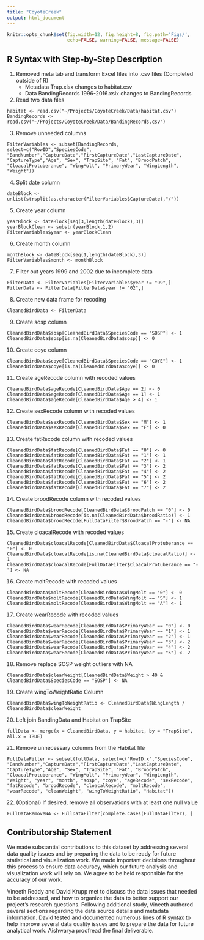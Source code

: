 ```yaml
---
title: "CoyoteCreek"
output: html_document
---
```


```r
knitr::opts_chunk$set(fig.width=12, fig.height=8, fig.path='Figs/',
                      echo=FALSE, warning=FALSE, message=FALSE)
```

## R Syntax with Step-by-Step Description

1.	Removed meta tab and transform Excel files into .csv files (Completed outside of R)
    *	Metadata Trap.xlsx changes to habitat.csv
    *	Data BandingRecords 1996-2016.xslx changes to BandingRecords
2.	Read two data files
```{}
habitat <- read.csv("~/Projects/CoyoteCreek/Data/habitat.csv")
BandingRecords <- read.csv("~/Projects/CoyoteCreek/Data/BandingRecords.csv")
```
3.	Remove unneeded columns
```{}
FilterVariables <- subset(BandingRecords, select=c("RowID","SpeciesCode", "BandNumber","CaptureDate","FirstCaptureDate","LastCaptureDate", "CaptureType","Age", "Sex", "TrapSite", "Fat", "BroodPatch", "CloacalProtuberance", "WingMolt", "PrimaryWear", "WingLength", "Weight"))
```
4.	Split date column
```{}
dateBlock <- unlist(strsplit(as.character(FilterVariables$CaptureDate),"/"))
```
5.	Create year column
```{}
yearBlock <- dateBlock[seq(3,length(dateBlock),3)]
yearBlockClean <- substr(yearBlock,1,2)
FilterVariables$year <- yearBlockClean
```
6.	Create month column
```{}
monthBlock <- dateBlock[seq(1,length(dateBlock),3)]
FilterVariables$month <- monthBlock
```
7.	Filter out years 1999 and 2002 due to incomplete data
```{}
FilterData <- FilterVariables[FilterVariables$year != "99",]
FilterData <- FilterData[FilterData$year != "02",]
```
8.	Create new data frame for recoding
```{}
CleanedBirdData <- FilterData
```
9.	Create sosp column
```{}
CleanedBirdData$sosp[CleanedBirdData$SpeciesCode == "SOSP"] <- 1
CleanedBirdData$sosp[is.na(CleanedBirdData$sosp)] <- 0
```
10.	Create coye column
```{}
CleanedBirdData$coye[CleanedBirdData$SpeciesCode == "COYE"] <- 1
CleanedBirdData$coye[is.na(CleanedBirdData$coye)] <- 0
```
11.	Create ageRecode column with recoded values
```{}
CleanedBirdData$ageRecode[CleanedBirdData$Age == 2] <- 0
CleanedBirdData$ageRecode[CleanedBirdData$Age == 1] <- 1
CleanedBirdData$ageRecode[CleanedBirdData$Age > 4] <- 1
```
12.	Create sexRecode column with recoded values
```{}
CleanedBirdData$sexRecode[CleanedBirdData$Sex == "M"] <- 1
CleanedBirdData$sexRecode[CleanedBirdData$Sex == "F"] <- 0
```
13.	Create fatRecode column with recoded values
```{}
CleanedBirdData$fatRecode[CleanedBirdData$Fat == "0"] <- 0
CleanedBirdData$fatRecode[CleanedBirdData$Fat == "1"] <- 1
CleanedBirdData$fatRecode[CleanedBirdData$Fat == "2"] <- 1
CleanedBirdData$fatRecode[CleanedBirdData$Fat == "3"] <- 2
CleanedBirdData$fatRecode[CleanedBirdData$Fat == "4"] <- 2
CleanedBirdData$fatRecode[CleanedBirdData$Fat == "5"] <- 2
CleanedBirdData$fatRecode[CleanedBirdData$Fat == "6"] <- 2
CleanedBirdData$fatRecode[CleanedBirdData$Fat == "7"] <- 2
```
14.	Create broodRecode column with recoded values
```{}
CleanedBirdData$broodRecode[CleanedBirdData$BroodPatch == "0"] <- 0
CleanedBirdData$broodRecode[is.na(CleanedBirdData$broodRatio)] <- 1
CleanedBirdData$broodRecode[FullDataFilter$BroodPatch == "-"] <- NA
```
15.	Create cloacalRecode with recoded values
```{}
CleanedBirdData$cloacalRecode[CleanedBirdData$CloacalProtuberance == "0"] <- 0
CleanedBirdData$cloacalRecode[is.na(CleanedBirdData$cloacalRatio)] <- 1
CleanedBirdData$cloacalRecode[FullDataFilter$CloacalProtuberance == "-"] <- NA
```
16.	Create moltRecode with recoded values
```{}
CleanedBirdData$moltRecode[CleanedBirdData$WingMolt == "0"] <- 0
CleanedBirdData$moltRecode[CleanedBirdData$WingMolt == "S"] <- 1
CleanedBirdData$moltRecode[CleanedBirdData$WingMolt == "A"] <- 1
```
17.	Create wearRecode with recoded values
```{}
CleanedBirdData$wearRecode[CleanedBirdData$PrimaryWear == "0"] <- 0
CleanedBirdData$wearRecode[CleanedBirdData$PrimaryWear == "1"] <- 1
CleanedBirdData$wearRecode[CleanedBirdData$PrimaryWear == "2"] <- 1
CleanedBirdData$wearRecode[CleanedBirdData$PrimaryWear == "3"] <- 2
CleanedBirdData$wearRecode[CleanedBirdData$PrimaryWear == "4"] <- 2
CleanedBirdData$wearRecode[CleanedBirdData$PrimaryWear == "5"] <- 2
```
18.	Remove replace SOSP weight outliers with NA
```{}
CleanedBirdData$cleanWeight[CleanedBirdData$Weight > 40 & CleanedBirdData$SpeciesCode == "SOSP"] <- NA
```
19.	Create wingToWeightRatio Column
```{}
CleanedBirdData$wingToWeightRatio <- CleanedBirdData$WingLength / CleanedBirdData$cleanWeight
```
20.	Left join BandingData and Habitat on TrapSite
```{}
fullData <- merge(x = CleanedBirdData, y = habitat, by = "TrapSite", all.x = TRUE)
```
21.	Remove unnecessary columns from the Habitat file
```{}
FullDataFilter <- subset(fullData, select=c("RowID.x","SpeciesCode", "BandNumber","CaptureDate","FirstCaptureDate","LastCaptureDate", "CaptureType","Age", "Sex", "TrapSite", "Fat", "BroodPatch", "CloacalProtuberance", "WingMolt", "PrimaryWear", "WingLength", "Weight", "year", "month", "sosp", "coye", "ageRecode", "sexRecode", "fatRecode", "broodRecode", "cloacalRecode", "moltRecode", "wearRecode", "cleanWeight", "wingToWeightRatio", "Habitat"))
```
22.	(Optional) If desired, remove all observations with at least one null value
```{}
FullDataRemoveNA <- FullDataFilter[complete.cases(FullDataFilter), ]
```    

## Contributorship Statement

We made substantial contributions to this dataset by addressing several data quality issues and by preparing the data to be ready for future statistical and visualization work. We made important decisions throughout this process to ensure data accuracy, which our future analysis and visualization work will rely on. We agree to be held responsible for the accuracy of our work.

Vineeth Reddy and David Krupp met to discuss the data issues that needed to be addressed, and how to organize the data to better support our project’s research questions. Following additional study, Vineeth authored several sections regarding the data source details and metadata information. David tested and documented numerous lines of R syntax to help improve several data quality issues and to prepare the data for future analytical work. Aishwarya proofread the final deliverable.